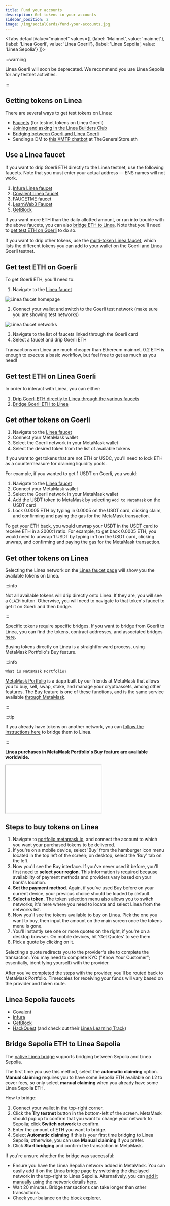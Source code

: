 ```yaml
---
title: Fund your accounts
description: Get tokens in your accounts
sidebar_position: 2
image: /img/socialCards/fund-your-accounts.jpg
---
```



<Tabs
  defaultValue="mainnet"
  values={[
    {label: 'Mainnet', value: 'mainnet'},
    {label: 'Linea Goerli', value: 'Linea Goerli'},
    {label: 'Linea Sepolia', value: 'Linea Sepolia'}
  ]}>
  
  <TabItem value="Linea Goerli">

:::warning

Linea Goerli will soon be deprecated. We recommend you use Linea Sepolia for any testnet 
activities.

:::
    
## Getting tokens on Linea

There are several ways to get test tokens on Linea:

- [Faucets](#use-a-linea-faucet) (for testnet tokens on Linea Goerli)
- [Joining and asking in the Linea Builders Club](https://linea.deform.cc/linea-builders-club)
- [Bridging between Goerli and Linea Goerli](../../developers/guides/bridge/how-to-bridge-eth.md)
- Sending a DM to [this XMTP chatbot](https://converse.xyz/dm/0x96561c772533d32da71d240820a2fbf6883cf96a) 
at TheGeneralStore.eth

## Use a Linea faucet

If you want to drip Goerli ETH directly to the Linea testnet, use the following faucets. Note that 
you must enter your actual address — ENS names will not work.

1. [Infura Linea faucet](https://infura.io/faucet/linea)
2. [Covalent Linea faucet](https://www.covalenthq.com/faucet/)
3. [FAUCETME faucet](https://linea.faucetme.pro/)
4. [LearnWeb3 Faucet](https://learnweb3.io/faucets/linea_goerli)
5. [GetBlock](https://getblock.io/faucet/linea-sepolia/)

If you want more ETH than the daily allotted amount, or run into trouble with the above faucets, you
can also [bridge ETH to Linea](../../developers/guides/bridge/how-to-bridge-eth.md). Note that you'll 
need to [get test ETH on Goerli](#get-test-eth-on-goerli) to do so.

If you want to drip other tokens, use the [multi-token Linea faucet](https://faucet.goerli.linea.build/), 
which lists the different tokens you can add to your wallet on the Goerli and Linea Goerli testnet.

## Get test ETH on Goerli

To get Goerli ETH, you'll need to:

1. Navigate to the [Linea faucet](https://faucet.goerli.linea.build/)

<div class="center-container">
  <div class="img-large">
    <img
      src="/img/article_images/Use_Linea/Fund_your_accounts/Linea_faucet_landing_page.png"
      alt="Linea faucet homepage"
    />
  </div>
</div>

2. Connect your wallet and switch to the Goerli test network (make sure you are showing test networks)

<div class="center-container">
  <div class="img-large">
    <img
      src="/img/article_images/Use_Linea/Fund_your_accounts/Linea_faucet_available_tokens_testnet.png"
      alt="Linea faucet networks"
    />
  </div>
</div>

3. Navigate to the list of faucets linked through the Goerli card
1. Select a faucet and drip Goerli ETH

Transactions on Linea are much cheaper than Ethereum mainnet. 0.2 ETH is enough to execute a 
basic workflow, but feel free to get as much as you need!

## Get test ETH on Linea Goerli

In order to interact with Linea, you can either:

1. [Drip Goerli ETH directly to Linea through the various faucets](#use-a-linea-faucet)
1. [Bridge Goerli ETH to Linea](../../developers/guides/bridge/how-to-bridge-eth.md)

## Get other tokens on Goerli

1. Navigate to the [Linea faucet](https://faucet.goerli.linea.build/)
1. Connect your MetaMask wallet
1. Select the Goerli network in your MetaMask wallet
1. Select the desired token from the list of available tokens

If you want to get tokens that are not ETH or USDC, you'll need to lock ETH as a countermeasure 
for draining liquidity pools.

For example, if you wanted to get 1 USDT on Goerli, you would:

1. Navigate to the [Linea faucet](https://faucet.goerli.linea.build/)
1. Connect your MetaMask wallet
1. Select the Goerli network in your MetaMask wallet
1. Add the USDT token to MetaMask by selecting `Add to MetaMask` on the USDT card
1. Lock 0.0005 ETH by typing in 0.0005 on the USDT card, clicking claim, and confirming and 
paying the gas for the MetaMask transaction.

To get your ETH back, you would unwrap your USDT in the USDT card to receive ETH in a 2000:1 ratio. 
For example, to get back 0.0005 ETH, you would need to unwrap 1 USDT by typing in 1 on the USDT 
card, clicking unwrap, and confirming and paying the gas for the MetaMask transaction.

## Get other tokens on Linea

Selecting the Linea network on the [Linea faucet page](https://faucet.goerli.linea.build/) will 
show you the available tokens on Linea.

:::info

Not all available tokens will drip directly onto Linea. If they are, you will see a `CLAIM` 
button. Otherwise, you will need to navigate to that token's faucet to get it on Goerli and 
then bridge.

:::

Specific tokens require specific bridges. If you want to bridge from Goerli to Linea, you can find 
the tokens, contract addresses, and associated bridges [here](/developers/quickstart/info-contracts#token-contract-addresses-and-bridges).

  </TabItem>
  
  <TabItem value="mainnet">
  Buying tokens directly on Linea is a straightforward process, using MetaMask Portfolio's Buy feature. 
  
  :::info

    What is MetaMask Portfolio?

[MetaMask Portfolio](https://portfolio.metamask.io/) is a dapp built by our friends at MetaMask 
that allows you to buy, sell, swap, stake, and manage your cryptoassets, among other features.
The Buy feature is one of these functions, and is the same service available [through MetaMask](https://support.metamask.io/hc/articles/360058239311). 
  
  ::: 

:::tip 

If you already have tokens on another network, you can [follow the instructions here](users/move-funds/bridge) 
to bridge them to Linea. 

::: 

**Linea purchases in MetaMask Portfolio's Buy feature are available worldwide.**

<div class="center-container">
  <div class="video-container">
    <iframe
      class="video-iframe"
      src="//www.youtube.com/embed/BOPDw348-zg"
      title="TITLE"
      allow="accelerometer; autoplay; clipboard-write; encrypted-media; gyroscope; picture-in-picture; web-share"
      allowFullScreen></iframe>
  </div>
</div>

## Steps to buy tokens on Linea

1. Navigate to [portfolio.metamask.io](https://portfolio.metamask.io), and connect the account to 
which you want your purchased tokens to be delivered.
2. If you're on a mobile device, select 'Buy' from the hamburger icon menu located in the top left 
 of the screen; on desktop, select the 'Buy' tab on the left.
3. Now you'll see the Buy interface. If you've never used it before, you'll first need to 
**select your region**.
   This information is required because availability of payment methods and providers vary based on 
   your bank's location.
4. **Set the payment method**. Again, if you've used Buy before on your current device, your 
previous choice should be loaded by default.
5. **Select a token**. The token selection menu also allows you to switch networks; it's here 
where you need to locate and select Linea from the networks list.
6. Now you'll see the tokens available to buy on Linea. Pick the one you want to buy, then input 
the amount on the main screen once the tokens menu is gone.
7. You'll instantly see one or more quotes on the right, if you're on a desktop browser. On mobile 
devices, hit 'Get Quotes' to see them.
8. Pick a quote by clicking on it.

Selecting a quote redirects you to the provider's site to complete the transaction. You may need 
to complete KYC ("Know Your Customer"; essentially, identifying yourself) with the provider.

After you've completed the steps with the provider, you'll be routed back to MetaMask Portfolio. 
Timescales for receiving your funds will vary based on the provider and token route.

</TabItem>

<TabItem value="Linea Sepolia">

## Linea Sepolia faucets

- [Covalent](https://www.covalenthq.com/faucet/)
- [Infura](https://www.infura.io/faucet/linea)
- [GetBlock](https://getblock.io/faucet/linea-sepolia/)
- [HackQuest](https://www.hackquest.io/en/faucets/59141) (and check out their [Linea Learning Track](https://www.hackquest.io/en/learning-track/9be129e7-575b-49bd-a64e-1bbe32427ace))

## Bridge Sepolia ETH to Linea Sepolia

The [native Linea bridge](https://bridge.linea.build/) supports bridging between Sepolia and 
Linea Sepolia.

The first time you use this method, select the **automatic claiming** option. **Manual claiming** 
requires you to have some Sepolia ETH available on L2 to cover fees, so only select **manual 
claiming** when you already have some Linea Sepolia ETH.

How to bridge:

1. Connect your wallet in the top-right corner.
2. Click the **Try testnet** button in the bottom-left of the screen. MetaMask should pop up to 
confirm that you want to change your network to Sepolia; click **Switch network** to confirm.
3. Enter the amount of ETH you want to bridge.
4. Select **Automatic claiming** if this is your first time bridging to Linea Sepolia; otherwise,
you can use **Manual claiming** if you prefer.
5. Click **Start bridging** and confirm the transaction in MetaMask.

If you're unsure whether the bridge was successful:
- Ensure you have the Linea Sepolia network added in MetaMask. You can easily add it on the 
Linea bridge page by switching the displayed network in the top-right to Linea Sepolia. 
Alternatively, you can [add it manually](https://support.metamask.io/hc/en-us/articles/360043227612-How-to-add-a-custom-network-RPC#h_01G63GGJ83DGDRCS2ZWXM37CV5)
using the network details [here](/developers/quickstart/goerli-to-sepolia#linea-sepolia-network-details).
- Wait 20 minutes. Bridge transactions can take longer than other transactions.
- Check your balance on the [block explorer](https://sepolia.lineascan.build/).

</TabItem>
</Tabs>
